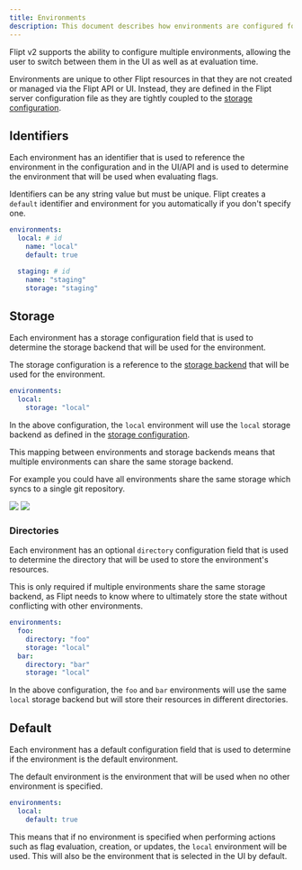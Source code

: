 ```yaml
---
title: Environments
description: This document describes how environments are configured for Flipt v2.
---
```


Flipt v2 supports the ability to configure multiple environments, allowing the user to switch between them in the UI as well as at evaluation time.

Environments are unique to other Flipt resources in that they are not created or managed via the Flipt API or UI. Instead, they are defined in the Flipt server configuration file as they are tightly coupled to the [storage configuration](/v2/configuration/storage).

## Identifiers

Each environment has an identifier that is used to reference the environment in the configuration and in the UI/API and is used to determine the environment that will be used when evaluating flags.

Identifiers can be any string value but must be unique. Flipt creates a `default` identifier and environment for you automatically if you don't specify one.

```yaml
environments:
  local: # id
    name: "local"
    default: true

  staging: # id
    name: "staging"
    storage: "staging"
```

## Storage

Each environment has a storage configuration field that is used to determine the storage backend that will be used for the environment.

The storage configuration is a reference to the [storage backend](/v2/configuration/storage) that will be used for the environment.

```yaml
environments:
  local:
    storage: "local"
```

In the above configuration, the `local` environment will use the `local` storage backend as defined in the [storage configuration](/v2/configuration/storage).

<Tip>
This mapping between environments and storage backends means that multiple environments can share the same storage backend.

For example you could have all environments share the same storage which syncs to a single git repository.

</Tip>

<img
  className="block dark:hidden"
  src="/v2/images/configuration/environments/storage-light.svg"
/>
<img
  className="hidden dark:block"
  src="/v2/images/configuration/environments/storage-dark.svg"
/>

### Directories

Each environment has an optional `directory` configuration field that is used to determine the directory that will be used to store the environment's resources.

This is only required if multiple environments share the same storage backend, as Flipt needs to know where to ultimately store the state without conflicting with other environments.

```yaml
environments:
  foo:
    directory: "foo"
    storage: "local"
  bar:
    directory: "bar"
    storage: "local"
```

In the above configuration, the `foo` and `bar` environments will use the same `local` storage backend but will store their resources in different directories.

## Default

Each environment has a default configuration field that is used to determine if the environment is the default environment.

The default environment is the environment that will be used when no other environment is specified.

```yaml
environments:
  local:
    default: true
```

This means that if no environment is specified when performing actions such as flag evaluation, creation, or updates, the `local` environment will be used. This will also be the environment that is selected in the UI by default.
